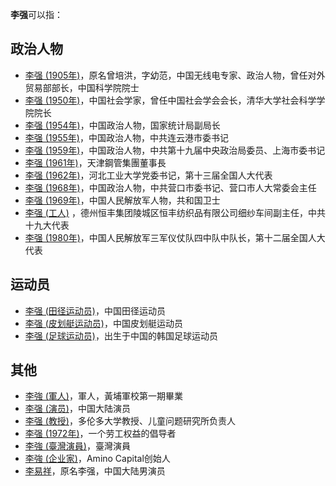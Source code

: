 '''李强'''可以指：

== 政治人物 ==
* [[李强_(1905年)|李强 (1905年)]]，原名曾培洪，字幼范，中国无线电专家、政治人物，曾任对外贸易部部长，中国科学院院士
* [[李强_(1950年)|李强 (1950年)]]，中国社会学家，曾任中国社会学会会长，清华大学社会科学学院院长
* [[李强_(1954年)|李强 (1954年)]]，中国政治人物，国家统计局副局长
* [[李强_(1955年)|李强 (1955年)]]，中国政治人物，中共连云港市委书记
* [[李强_(1959年)|李强 (1959年)]]，中国政治人物，中共第十九届中央政治局委员、上海市委书记
* [[李强_(1961年)|李强 (1961年)]]，天津鋼管集團董事長
* [[李强_(1962年)|李强 (1962年)]]，河北工业大学党委书记，第十三届全国人大代表
* [[李强_(1968年)|李强 (1968年)]]，中国政治人物，中共营口市委书记、营口市人大常委会主任
* [[李强_(1969年)|李强 (1969年)]]，中国人民解放军人物，共和国卫士
* [[李强_(工人)|李强 (工人)]]<!--约1974年生-->，德州恒丰集团陵城区恒丰纺织品有限公司细纱车间副主任，中共十九大代表
* [[李强_(1980年)|李强 (1980年)]]，中国人民解放军三军仪仗队四中队中队长，第十二届全国人大代表

== 运动员 ==
* [[李强_(田径运动员)|李强 (田径运动员)]]，中国田径运动员
* [[李强_(皮划艇运动员)|李强 (皮划艇运动员)]]，中国皮划艇运动员
* [[李强_(足球运动员)|李强 (足球运动员)]]，出生于中国的韩国足球运动员

== 其他 ==
* [[李強_(軍人)|李強 (軍人)]]，軍人，黃埔軍校第一期畢業
* [[李强_(演员)|李强 (演员)]]，中国大陆演员
* [[李强_(教授)|李强 (教授)]]，多伦多大学教授、儿童问题研究所负责人
* [[李强_(1972年)|李强 (1972年)]]，一个劳工权益的倡导者
* [[李強_(臺灣演員)|李強 (臺灣演員)]]，臺灣演員
* [[李強_(企业家)|李強 (企业家)]]，Amino Capital创始人
* [[李易祥|李易祥]]，原名李强，中国大陆男演员
{{Disambiguation|Q|cat=二字李姓人名消歧义}}